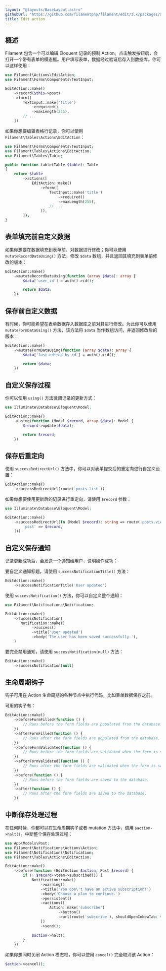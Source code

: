 ```yaml
---
layout: "@layouts/BaseLayout.astro"
githubUrl: "https://github.com/filamentphp/filament/edit/3.x/packages/actions/docs/07-prebuilt-actions/02-edit.md"
title: Edit action
---
```


## 概述

Filament 包含一个可以编辑 Eloquent 记录的预制 Action。点击触发按钮后，会打开一个带有表单的模态框。用户填写表单，数据经过验证后存入到数据库。你可以这样使用：

```php
use Filament\Actions\EditAction;
use Filament\Forms\Components\TextInput;

EditAction::make()
    ->record($this->post)
    ->form([
        TextInput::make('title')
            ->required()
            ->maxLength(255),
        // ...
    ])
```

如果你想要编辑表格行记录，你可以使用 `Filament\Tables\Actions\EditAction`：

```php
use Filament\Forms\Components\TextInput;
use Filament\Tables\Actions\EditAction;
use Filament\Tables\Table;

public function table(Table $table): Table
{
    return $table
        ->actions([
            EditAction::make()
                ->form([
                    TextInput::make('title')
                        ->required()
                        ->maxLength(255),
                    // ...
                ]),
        ]);
}
```

## 表单填充前自定义数据

如果你想要在数据填充到表单前，对数据进行修改；你可以使用 `mutateRecordDataUsing()` 方法，修改 `$data` 数组，并且返回其填充到表单前修改的版本：

```php
EditAction::make()
    ->mutateRecordDataUsing(function (array $data): array {
        $data['user_id'] = auth()->id();

        return $data;
    })
```

## 保存前自定义数据

有时候，你可能希望在表单数据存入数据库之前对其进行修改。为此你可以使用 `mutateFormDataUsing()` 方法，该方法将 `$data` 当作数组访问，并返回修改后的版本：

```php
EditAction::make()
    ->mutateFormDataUsing(function (array $data): array {
        $data['last_edited_by_id'] = auth()->id();

        return $data;
    })
```

## 自定义保存过程

你可以使用 `using()` 方法微调记录的更新方式：

```php
use Illuminate\Database\Eloquent\Model;

EditAction::make()
    ->using(function (Model $record, array $data): Model {
        $record->update($data);

        return $record;
    })
```

## 保存后重定向

使用 `successRedirectUrl()` 方法中，你可以对表单提交后的重定向进行自定义设置：

```php
EditAction::make()
    ->successRedirectUrl(route('posts.list'))
```

如果你想要使用更新后的记录进行重定向，请使用 `$record` 参数：

```php
use Illuminate\Database\Eloquent\Model;

EditAction::make()
    ->successRedirectUrl(fn (Model $record): string => route('posts.view', [
        'post' => $record,
    ]))
```

## 自定义保存通知

记录更新成功后，会发送一个通知给用户，说明操作成功：

要自定义通知标题，请使用 `successNotificationTitle()` 方法：

```php
EditAction::make()
    ->successNotificationTitle('User updated')
```

使用 `successNotification()` 方法，你可以自定义整个通知：

```php
use Filament\Notifications\Notification;

EditAction::make()
    ->successNotification(
       Notification::make()
            ->success()
            ->title('User updated')
            ->body('The user has been saved successfully.'),
    )
```

要完全禁用通知，请使用 `successNotification(null)` 方法：

```php
EditAction::make()
    ->successNotification(null)
```

## 生命周期钩子

钩子可用在 Action 生命周期的各种节点中执行代码，比如表单数据保存之前。

可用的钩子有：

```php
EditAction::make()
    ->beforeFormFilled(function () {
        // Runs before the form fields are populated from the database.
    })
    ->afterFormFilled(function () {
        // Runs after the form fields are populated from the database.
    })
    ->beforeFormValidated(function () {
        // Runs before the form fields are validated when the form is saved.
    })
    ->afterFormValidated(function () {
        // Runs after the form fields are validated when the form is saved.
    })
    ->before(function () {
        // Runs before the form fields are saved to the database.
    })
    ->after(function () {
        // Runs after the form fields are saved to the database.
    })
```

## 中断保存处理过程

在任何时候，你都可以在生命周期钩子或者 mutation 方法中，调用 `$action->halt()`，中断整个保存处理过程：

```php
use App\Models\Post;
use Filament\Notifications\Actions\Action;
use Filament\Notifications\Notification;
use Filament\Tables\Actions\EditAction;

EditAction::make()
    ->before(function (EditAction $action, Post $record) {
        if (! $record->team->subscribed()) {
            Notification::make()
                ->warning()
                ->title('You don\'t have an active subscription!')
                ->body('Choose a plan to continue.')
                ->persistent()
                ->actions([
                    Action::make('subscribe')
                        ->button()
                        ->url(route('subscribe'), shouldOpenInNewTab: true),
                ])
                ->send();
        
            $action->halt();
        }
    })
```

如果你想同时关闭 Action 模态框，你可以使用 `cancel()` 完全取消该 Action：

```php
$action->cancel();
```
